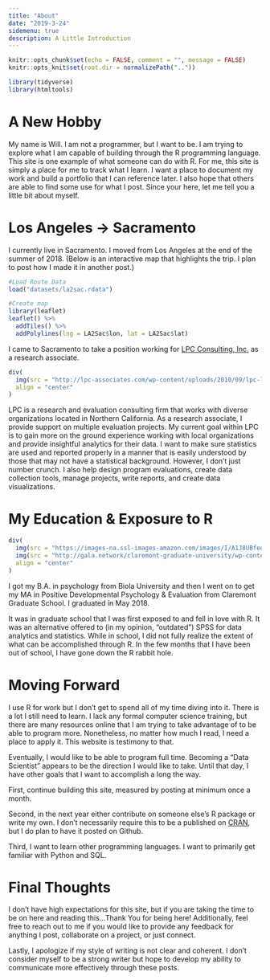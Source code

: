 ```yaml
---
title: "About"
date: "2019-3-24"
sidemenu: true
description: A Little Introduction
---
```


```r
knitr::opts_chunk$set(echo = FALSE, comment = "", message = FALSE)
knitr::opts_knit$set(root.dir = normalizePath(".."))
```

```r
library(tidyverse)
library(htmltools)
```

# A New Hobby
My name is Will.  I am not a programmer, but I want to be. I am trying to explore what I am capable of building through the R programming language. This site is one example of what someone can do with R. For me, this site is simply a place for me to track what I learn. I want a place to document my work and build a portfolio that I can reference later. I also hope that others are able to find some use for what I post. Since your here, let me tell you a little bit about myself. 

# Los Angeles &#8594; Sacramento

I currently live in Sacramento. I moved from Los Angeles at the end of the summer of 2018. (Below is an interactive map that highlights the trip. I plan to post how I made it in another post.)

```r
#Load Route Data
load("datasets/la2sac.rdata")

#Create map
library(leaflet)
leaflet() %>% 
  addTiles() %>% 
  addPolylines(lng = LA2Sac$lon, lat = LA2Sac$lat)
```

I came to Sacramento to take a position working for [LPC Consulting, Inc.](https://lpc-associates.com/) as a research associate.

```r
div(
  img(src = "http://lpc-associates.com/wp-content/uploads/2010/09/lpc-logo21.png", alt="LPC", style="width:200px;height;200px;"),
  align = "center"
)
```

LPC is a research and evaluation consulting firm that works with diverse organizations located in Northern California. As a research associate, I provide support on multiple evaluation projects. My current goal within LPC is to gain more on the ground experience working with local organizations and provide insightful analytics for their data. I want to make sure statistics are used and reported properly in a manner that is easily understood by those that may not have a statistical background. However, I don't just number crunch. I also help design program evaluations, create data collection tools, manage projects, write reports, and create data visualizations. 

# My Education & Exposure to R
```r
div(
  img(src = "https://images-na.ssl-images-amazon.com/images/I/A1J8UBfeojL.png", alt="Biola", style = "width:200px;height;200px;"),
  img(src = "http://gala.network/claremont-graduate-university/wp-content/uploads/sites/7/2015/06/CGUlogo2CI.jpg", alt="CGU", style = "width:200px;height;200px;"),
  align = "center"
)
```

I got my B.A. in psychology from Biola University and then I went on to get my MA in Positive Developmental Psychology & Evaluation from Claremont Graduate School. I graduated in May 2018. 

It was in graduate school that I was first exposed to and fell in love with R. It was an alternative offered to (in my opinion, "outdated") SPSS for data analytics and statistics. While in school, I did not fully realize the extent of what can be accomplished through R. In the few months that I have been out of school, I have gone down the R rabbit hole. 

# Moving Forward
I use R for work but I don't get to spend all of my time diving into it. There is a lot I still need to learn. I lack any formal computer science training, but there are many resources online that I am trying to take advantage of to be able to program more. Nonetheless, no matter how much I read, I need a place to apply it. This website is testimony to that. 

Eventually, I would like to be able to program full time. Becoming a "Data Scientist" appears to be the direction I would like to take. Until that day, I have other goals that I want to accomplish a long the way. 

First, continue building this site, measured by posting at minimum once a month. 

Second, in the next year either contribute on someone else's R package or write my own. I don't necessarily require this to be a published on [CRAN](https://cran.r-project.org/), but I do plan to have it posted on Github. 

Third, I want to learn other programming languages. I want to primarily get familiar with Python and SQL. 

# Final Thoughts
I don't have high expectations for this site, but if you are taking the time to be on here and reading this...Thank You for being here! Additionally, feel free to reach out to me if you would like to provide any feedback for anything I post, collaborate on a project, or just connect. 

Lastly, I apologize if my style of writing is not clear and coherent. I don't consider myself to be a strong writer but hope to develop my ability to communicate more effectively through these posts. 
